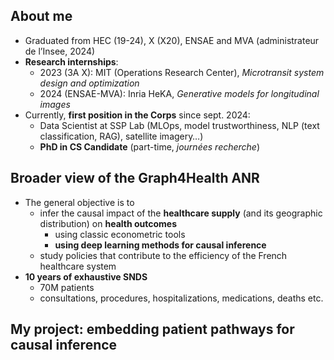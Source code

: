 ##  About me {.unnumbered}

- Graduated from HEC (19-24), X (X20), ENSAE and MVA (administrateur de l'Insee, 2024)
- **Research internships**:
  - 2023 (3A X): MIT (Operations Research Center), _Microtransit system design and optimization_
  - 2024 (ENSAE-MVA): Inria HeKA, _Generative models for longitudinal images_
- Currently, **first position in the Corps** since sept. 2024:
  - Data Scientist at SSP Lab (MLOps, model trustworthiness, NLP (text classification, RAG), satellite imagery...)
  - **PhD in CS Candidate** (part-time, _journées recherche_)

##  Broader view of the Graph4Health ANR {.unnumbered}

::: {.incremental}
- The general objective is to 
  - infer the causal impact of the **healthcare supply** (and its geographic distribution) on **health outcomes**
    - using classic econometric tools
    - **using deep learning methods for causal inference**
  - study policies that contribute to the efficiency of the French healthcare system

- **10 years of exhaustive SNDS**
  - 70M patients
  - consultations, procedures, hospitalizations, medications, deaths etc.
:::

## My project: embedding patient pathways for causal inference {.unnumbered}

